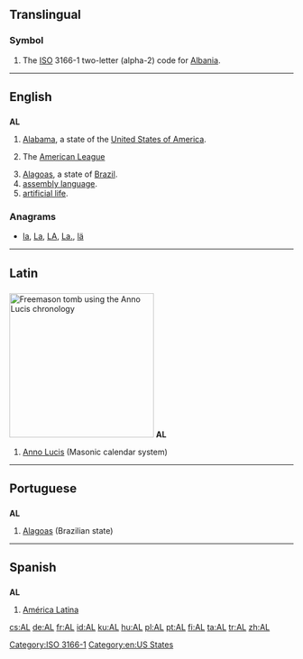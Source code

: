 {{also|Appendix:Variations of "al"}}
==Translingual==

===Symbol===
{{head|mul|symbol}}
# The [[ISO]] 3166-1 two-letter (alpha-2) code for [[Albania]].

[[Category:ISO 3166-1]]
----

==English==

==={{abbreviation-old|en}}===
'''AL'''

# [[Alabama]], a state of the [[United States of America]].
# {{context|US|Canada|baseball|lang=en}} The [[American League]]
# [[Alagoas]], a state of [[Brazil]].
# [[assembly language]].
# [[artificial life]].

===Anagrams===
* [[la#English|la]], [[La#English|La]], [[LA#English|LA]], [[La.#English|La.]], [[lä#English|lä]]

[[Category:en:US States]]

----

==Latin==

==={{abbreviation-old|la}}===
[[File:MasonryAL5916.JPG|thumb|256px|Freemason tomb using the Anno Lucis chronology]]
'''AL'''

# [[Anno Lucis]] (Masonic calendar system)

----

==Portuguese==

==={{abbreviation-old|pt}}===
'''AL'''

# [[Alagoas]] (Brazilian state)

----

==Spanish==

==={{abbreviation-old|es}}===
'''AL'''

# [[América Latina]]

[[cs:AL]]
[[de:AL]]
[[fr:AL]]
[[id:AL]]
[[ku:AL]]
[[hu:AL]]
[[pl:AL]]
[[pt:AL]]
[[fi:AL]]
[[ta:AL]]
[[tr:AL]]
[[zh:AL]]